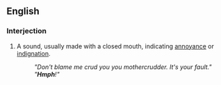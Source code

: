 ==English==

===Interjection===
{{en-intj}}
# {{onomat}} A sound, usually made with a closed mouth, indicating [[annoyance]] or [[indignation]].
#: ''"Don't blame me crud you you mothercrudder. It's your fault."  "'''Hmph'''!"''